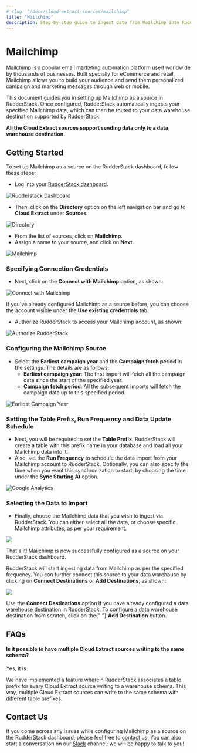 ```yaml
---
# slug: "/docs/cloud-extract-sources/mailchimp"
title: "Mailchimp"
description: Step-by-step guide to ingest data from Mailchimp into RudderStack.
---
```


# Mailchimp

[Mailchimp](https://mailchimp.com/) is a popular email marketing automation platform used worldwide by thousands of businesses. Built specially for eCommerce and retail, Mailchimp allows you to build your audience and send them personalized campaign and marketing messages through web or mobile.

This document guides you in setting up Mailchimp as a source in RudderStack. Once configured, RudderStack automatically ingests your specified Mailchimp data, which can then be routed to your data warehouse destination supported by RudderStack.

<div class="infoBlock">

<strong>All the Cloud Extract sources support sending data only to a data warehouse destination.</strong>

</div>

## Getting Started

To set up Mailchimp as a source on the RudderStack dashboard, follow these steps:

- Log into your [RudderStack dashboard](https://app.rudderlabs.com/signup?type=freetrial).

<!--<img src="../../images/assets/1 (15) (1).png" />-->

<img src="../../images/assets/1 (15) (1).png" alt="Rudderstack Dashboard" />

- Then, click on the **Directory** option on the left navigation bar and go to **Cloud Extract** under **Sources**.

<!--<img src="../../images/assets/2 (20).png" />-->

<img src="../../images/assets/2 (20).png" alt="Directory" />

- From the list of sources, click on **Mailchimp**.
- Assign a name to your source, and click on **Next**.

<!--<img src="../../images/assets/3 (18).png" />-->

<img src="../../images/assets/3 (18).png" alt="Mailchimp" />

### Specifying Connection Credentials

- Next, click on the **Connect with Mailchimp** option, as shown:

<!--<img src="../../images/assets/4 (17).png" />-->

<img src="../../images/assets/4 (17).png" alt="Connect with Mailchimp" />

<div class="infoBlock">

If you've already configured Mailchimp as a source before, you can choose the account visible under the <strong>Use existing credentials</strong> tab.

</div>

- Authorize RudderStack to access your Mailchimp account, as shown:

<!--<img src="../../images/assets/5 (18).png" />-->

<img src="../../images/assets/5 (18).png" alt="Authorize RudderStack" />

### Configuring the Mailchimp Source

- Select the **Earliest campaign year** and the **Campaign fetch period** in the settings. The details are as follows:
  - **Earliest campaign year**: The first import will fetch all the campaign data since the start of the specified year.
  - **Campaign fetch period**: All the subsequent imports will fetch the campaign data up to this specified period.

<!--<img src="../../images/assets/6 (16).png" />-->

<img src="../../images/assets/6 (16).png" alt="Earliest Campaign Year" />

### Setting the Table Prefix, Run Frequency and Data Update Schedule

- Next, you will be required to set the **Table Prefix**. RudderStack will create a table with this prefix name in your database and load all your Mailchimp data into it.
- Also, set the **Run Frequency** to schedule the data import from your Mailchimp account to RudderStack. Optionally, you can also specify the time when you want this synchronization to start, by choosing the time under the **Sync Starting At** option.

<!--<img src="../../images/assets/7 (11).png" />-->

<img src="../../images/assets/" alt="Google Analytics" />

### Selecting the Data to Import

- Finally, choose the Mailchimp data that you wish to ingest via RudderStack. You can either select all the data, or choose specific Mailchimp attributes, as per your requirement.

<img src="../../images/assets/8 (5).png" />

That's it! Mailchimp is now successfully configured as a source on your RudderStack dashboard.

RudderStack will start ingesting data from Mailchimp as per the specified frequency. You can further connect this source to your data warehouse by clicking on **Connect Destinations** or **Add Destinations**, as shown:

<img src="../../images/assets/9 (3).png" />

<div class="successBlock">

  Use the <strong>Connect Destinations</strong> option if you have already
  configured a data warehouse destination in RudderStack. To configure a data
  warehouse destination from scratch, click on the{" "}
  <strong>Add Destination</strong> button.
</div>

## FAQs

#### Is it possible to have multiple Cloud Extract sources writing to the same schema?

Yes, it is.

We have implemented a feature wherein RudderStack associates a table prefix for every Cloud Extract source writing to a warehouse schema. This way, multiple Cloud Extract sources can write to the same schema with different table prefixes.

## Contact Us

If you come across any issues while configuring Mailchimp as a source on the RudderStack dashboard, please feel free to [contact us](mailto:%20docs@rudderstack.com). You can also start a conversation on our [Slack](https://rudderstack.com/join-rudderstack-slack-community) channel; we will be happy to talk to you!
